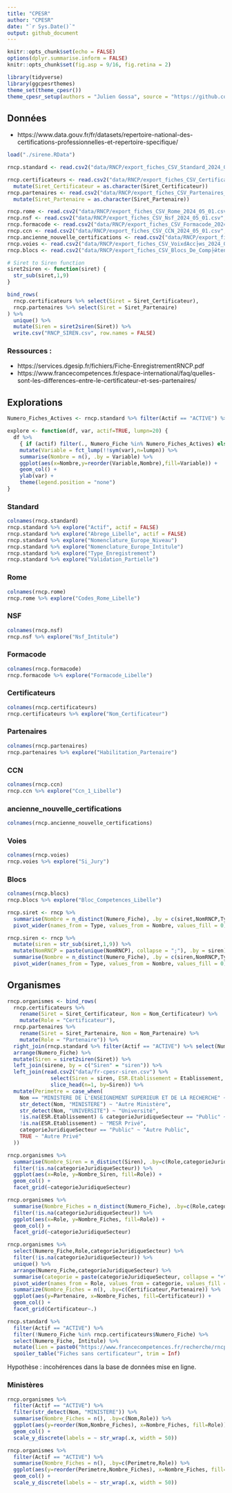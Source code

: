```yaml
---
title: "CPESR"
author: "CPESR"
date: "`r Sys.Date()`"
output: github_document
---
```


```r
knitr::opts_chunk$set(echo = FALSE)
options(dplyr.summarise.inform = FALSE)
knitr::opts_chunk$set(fig.asp = 9/16, fig.retina = 2)

library(tidyverse)
library(ggcpesrthemes)
theme_set(theme_cpesr())
theme_cpesr_setup(authors = "Julien Gossa", source = "https://github.com/cpesr/RFC/")
```

## Données 

- https://www.data.gouv.fr/fr/datasets/repertoire-national-des-certifications-professionnelles-et-repertoire-specifique/

```r
load("./sirene.RData")

rncp.standard <- read.csv2("data/RNCP/export_fiches_CSV_Standard_2024_05_01.csv", colClasses = "character") 

rncp.certificateurs <- read.csv2("data/RNCP/export_fiches_CSV_Certificateurs_2024_05_01.csv") %>%
  mutate(Siret_Certificateur = as.character(Siret_Certificateur))
rncp.partenaires <- read.csv2("data/RNCP/export_fiches_CSV_Partenaires_2024_05_01.csv") %>%
  mutate(Siret_Partenaire = as.character(Siret_Partenaire))

rncp.rome <- read.csv2("data/RNCP/export_fiches_CSV_Rome_2024_05_01.csv", colClasses = "character")
rncp.nsf <- read.csv2("data/RNCP/export_fiches_CSV_Nsf_2024_05_01.csv", colClasses = "character")
rncp.formacode <- read.csv2("data/RNCP/export_fiches_CSV_Formacode_2024_05_01.csv", colClasses = "character")
rncp.ccn <- read.csv2("data/RNCP/export_fiches_CSV_CCN_2024_05_01.csv", colClasses = "character")
rncp.ancienne_nouvelle_certifications <- read.csv2("data/RNCP/export_fiches_CSV_Ancienne_Nouvelle_Certification_2024_05_01.csv", colClasses = "character") 
rncp.voies <- read.csv2("data/RNCP/export_fiches_CSV_VoixdAcc├иs_2024_05_01.csv", colClasses = "character")
rncp.blocs <- read.csv2("data/RNCP/export_fiches_CSV_Blocs_De_Comp├йtences_2024_05_01.csv", colClasses = "character")

# Siret to Siren function
siret2siren <- function(siret) {
  str_sub(siret,1,9)
}

bind_rows(
  rncp.certificateurs %>% select(Siret = Siret_Certificateur),
  rncp.partenaires %>% select(Siret = Siret_Partenaire)
) %>%
  unique() %>%
  mutate(Siren = siret2siren(Siret)) %>%
  write.csv("RNCP_SIREN.csv", row.names = FALSE)
```

### Ressources :

- https://services.dgesip.fr/fichiers/Fiche-EnregistrementRNCP.pdf
- https://www.francecompetences.fr/espace-international/faq/quelles-sont-les-differences-entre-le-certificateur-et-ses-partenaires/

## Explorations

```r
Numero_Fiches_Actives <- rncp.standard %>% filter(Actif == "ACTIVE") %>% pull(Numero_Fiche)

explore <- function(df, var, actif=TRUE, lumpn=20) {
  df %>% 
    { if (actif) filter(., Numero_Fiche %in% Numero_Fiches_Actives) else . } %>%
    mutate(Variable = fct_lump(!!sym(var),n=lumpn)) %>%
    summarise(Nombre = n(), .by = Variable) %>%
    ggplot(aes(x=Nombre,y=reorder(Variable,Nombre),fill=Variable)) + 
    geom_col() +
    ylab(var) +
    theme(legend.position = "none")
}
```

### Standard 

```r
colnames(rncp.standard)
rncp.standard %>% explore("Actif", actif = FALSE)
rncp.standard %>% explore("Abrege_Libelle", actif = FALSE)
rncp.standard %>% explore("Nomenclature_Europe_Niveau")
rncp.standard %>% explore("Nomenclature_Europe_Intitule")
rncp.standard %>% explore("Type_Enregistrement")
rncp.standard %>% explore("Validation_Partielle")
```
### Rome 

```r
colnames(rncp.rome)
rncp.rome %>% explore("Codes_Rome_Libelle")
```


### NSF 

```r
colnames(rncp.nsf)
rncp.nsf %>% explore("Nsf_Intitule")
```

### Formacode 

```r
colnames(rncp.formacode)
rncp.formacode %>% explore("Formacode_Libelle")
```

### Certificateurs 

```r
colnames(rncp.certificateurs)
rncp.certificateurs %>% explore("Nom_Certificateur")
```

### Partenaires 

```r
colnames(rncp.partenaires)
rncp.partenaires %>% explore("Habilitation_Partenaire")
```

### CCN 

```r
colnames(rncp.ccn)
rncp.ccn %>% explore("Ccn_1_Libelle")
```

### ancienne_nouvelle_certifications 

```r
colnames(rncp.ancienne_nouvelle_certifications)
```

### Voies 

```r
colnames(rncp.voies)
rncp.voies %>% explore("Si_Jury")
```

### Blocs 

```r
colnames(rncp.blocs)
rncp.blocs %>% explore("Bloc_Competences_Libelle")
```


```r
rncp.siret <- rncp %>%
  summarise(Nombre = n_distinct(Numero_Fiche), .by = c(siret,NomRNCP,Type)) %>%
  pivot_wider(names_from = Type, values_from = Nombre, values_fill = 0)

rncp.siren <- rncp %>%
  mutate(siren = str_sub(siret,1,9)) %>%
  mutate(NomRNCP = paste(unique(NomRNCP), collapse = ";"), .by = siren) %>%
  summarise(Nombre = n_distinct(Numero_Fiche), .by = c(siren,NomRNCP,Type)) %>%
  pivot_wider(names_from = Type, values_from = Nombre, values_fill = 0)
```


## Organismes

```r
rncp.organismes <- bind_rows(
  rncp.certificateurs %>%
    rename(Siret = Siret_Certificateur, Nom = Nom_Certificateur) %>%
    mutate(Role = "Certificateur"),
  rncp.partenaires %>%
    rename(Siret = Siret_Partenaire, Nom = Nom_Partenaire) %>%
    mutate(Role = "Partenaire")) %>%
  right_join(rncp.standard %>% filter(Actif == "ACTIVE") %>% select(Numero_Fiche, Actif), by = "Numero_Fiche") %>%
  arrange(Numero_Fiche) %>%
  mutate(Siren = siret2siren(Siret)) %>%
  left_join(sirene, by = c("Siren" = "siren")) %>%
  left_join(read.csv2("data/fr-cpesr-siren.csv") %>%
              select(Siren = siren, ESR.Etablissement = Etablissement, ESR.Secteur = Secteur) %>%
              slice_head(n=1, by=Siren)) %>%
  mutate(Perimetre = case_when(
    Nom == "MINISTERE DE L'ENSEIGNEMENT SUPERIEUR ET DE LA RECHERCHE" ~ "MESR",
    str_detect(Nom, "MINISTERE") ~ "Autre Ministère",
    str_detect(Nom, "UNIVERSITE") ~ "Université",
    !is.na(ESR.Etablissement) & categorieJuridiqueSecteur == "Public" ~ "MESR Public",
    !is.na(ESR.Etablissement) ~ "MESR Privé",
    categorieJuridiqueSecteur == "Public" ~ "Autre Public",
    TRUE ~ "Autre Privé"
  ))
```



```r
rncp.organismes %>%
  summarise(Nombre_Siren = n_distinct(Siren), .by=c(Role,categorieJuridiqueSecteur)) %>%
  filter(!is.na(categorieJuridiqueSecteur)) %>%
  ggplot(aes(x=Role, y=Nombre_Siren, fill=Role)) +
  geom_col() +
  facet_grid(~categorieJuridiqueSecteur) 
```

```r
rncp.organismes %>%
  summarise(Nombre_Fiches = n_distinct(Numero_Fiche), .by=c(Role,categorieJuridiqueSecteur)) %>%
  filter(!is.na(categorieJuridiqueSecteur)) %>%
  ggplot(aes(x=Role, y=Nombre_Fiches, fill=Role)) +
  geom_col() +
  facet_grid(~categorieJuridiqueSecteur) 
```


```r
rncp.organismes %>%
  select(Numero_Fiche,Role,categorieJuridiqueSecteur) %>%
  filter(!is.na(categorieJuridiqueSecteur)) %>%
  unique() %>% 
  arrange(Numero_Fiche,categorieJuridiqueSecteur) %>%
  summarise(categorie = paste(categorieJuridiqueSecteur, collapse = "+"), .by=c(Numero_Fiche,Role)) %>%
  pivot_wider(names_from = Role, values_from = categorie, values_fill = "Aucun") %>% 
  summarize(Nombre_Fiches = n(), .by=c(Certificateur,Partenaire)) %>%
  ggplot(aes(y=Partenaire, x=Nombre_Fiches, fill=Certificateur)) +
  geom_col() +
  facet_grid(Certificateur~.)
```


```r
rncp.standard %>%
  filter(Actif == "ACTIVE") %>%
  filter(!Numero_Fiche %in% rncp.certificateurs$Numero_Fiche) %>% 
  select(Numero_Fiche, Intitule) %>%
  mutate(lien = paste0("https://www.francecompetences.fr/recherche/rncp/",str_sub(Numero_Fiche,5))) %>%
  spoiler_table("Fiches sans certificateur", trim = Inf)
```

Hypothèse : incohérences dans la base de données mise en ligne.

### Ministères

```r
rncp.organismes %>%
  filter(Actif == "ACTIVE") %>%
  filter(str_detect(Nom, "MINISTERE")) %>%
  summarise(Nombre_Fiches = n(), .by=c(Nom,Role)) %>%
  ggplot(aes(y=reorder(Nom,Nombre_Fiches), x=Nombre_Fiches, fill=Role)) +
  geom_col() +
  scale_y_discrete(labels = ~ str_wrap(.x, width = 50)) 
```


```r
rncp.organismes %>%
  filter(Actif == "ACTIVE") %>%
  summarise(Nombre_Fiches = n(), .by=c(Perimetre,Role)) %>%
  ggplot(aes(y=reorder(Perimetre,Nombre_Fiches), x=Nombre_Fiches, fill=Role)) +
  geom_col() +
  scale_y_discrete(labels = ~ str_wrap(.x, width = 50)) 
```
